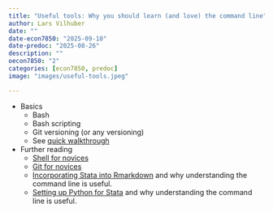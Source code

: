 ```yaml
---
title: "Useful tools: Why you should learn (and love) the command line"
author: Lars Vilhuber
date: ""
date-econ7850: "2025-09-10"
date-predoc: "2025-08-26"
description: ""
oecon7850: "2"
categories: [econ7850, predoc]
image: "images/useful-tools.jpeg"

---
```


- Basics
    - Bash
    - Bash scripting
    - Git versioning (or any versioning)
    - See [quick walkthrough](https://labordynamicsinstitute.github.io/replicability-training-presentation/part4.html) 
- Further reading
    - [Shell for novices](https://swcarpentry.github.io/shell-novice/)
    - [Git for novices](https://swcarpentry.github.io/git-novice/)
    - [Incorporating Stata into Rmarkdown](https://bookdown.org/yihui/rmarkdown-cookbook/eng-stata.html) and why understanding the command line is useful.
    - [Setting up Python for Stata](https://www.stata.com/manuals/ppystataintegration.pdf) and why understanding the command line is useful.